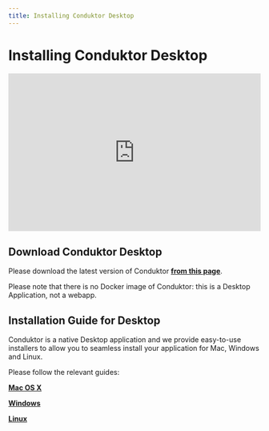 ```yaml
---
title: Installing Conduktor Desktop
---
```


# Installing Conduktor Desktop

<iframe
  width="100%"
  height="315"
  src="https://www.youtube.com/embed/WhMPqUgYYCQ"
  title="YouTube video player"
  frameBorder="0"
  allow="accelerometer; autoplay; clipboard-write; encrypted-media; gyroscope; picture-in-picture"
  allowFullScreen
></iframe>

## Download Conduktor Desktop

Please download the latest version of Conduktor **[from this page](https://www.conduktor.io/download)**.

Please note that there is no Docker image of Conduktor: this is a Desktop Application, not a webapp.

## Installation Guide for Desktop

Conduktor is a native Desktop application and we provide easy-to-use installers to allow you to seamless install your application for Mac, Windows and Linux.

Please follow the relevant guides:

**[Mac OS X](/desktop/conduktor-first-steps/install/mac)**

**[Windows](/desktop/conduktor-first-steps/install/windows)**

**[Linux](/desktop/conduktor-first-steps/install/linux)**
